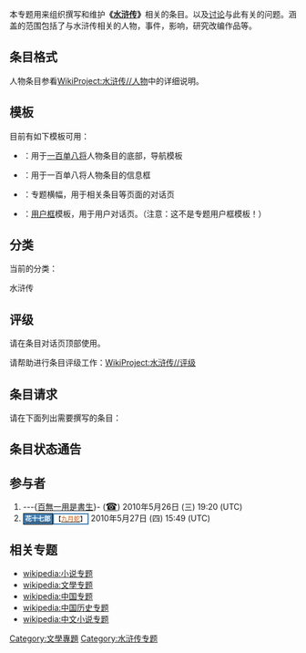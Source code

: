 {{维基专题状态|defunct}}
{{Infobox WikiProject
 |inactive     = 
 |semi-active  =
 |name         = 水浒传
 |bodystyle    = 
 |image        = Shuihu.png
  |imagesize   = 
  |caption     = 
 |shortcuts    = 水浒传
  |shortcuts2  = 
 |category     = 水浒传
  |category2   = 
 |portal       = 
  |portalimg   = 
  |portal2     = 
  |portal2img  = 
 |commons      = Water Margin
 |parent       = 文学
 |notice       = 水浒传专题
  |notice-extended =
 |userbox      = 
  |userbox2    = 
  |userbox3    = 
  |userboxnote = {{tl|User 水浒}}
 |helps-organise-children = 
 |has-goals    = 
 |assessment   = [[wikipedia:水浒传专题/评级|条目评级]]
 |footnotes    = [[WikiProject:水浒传/人物|水浒传人物子专题]]
}}
本专题用来组织撰写和维护'''《[[水浒传|水浒传]]》'''相关的条目。以及[[Wikipedia_talk:水浒传专题|讨论]]与此有关的问题。涵盖的范围包括了与水浒传相关的人物，事件，影响，研究改编作品等。

==条目格式==

人物条目参看[[WikiProject:水浒传/人物|WikiProject:水浒传//人物]]中的详细说明。

==模板==

目前有如下模板可用：

*{{tl|108将}}：用于[[一百单八将|一百单八将]]人物条目的底部，导航模板
*{{tl|水浒人物}}：用于一百单八将人物条目的信息框
*{{tl|水浒传专题}}：专题横幅，用于相关条目等页面的对话页
*{{tl|User 水浒}}：[[wikipedia:用户框|用户框]]模板，用于用户对话页。（注意：这不是专题用户框模板！）

==分类==
当前的分类：

<categorytree mode=categories showcount="on">水浒传</categorytree>

==评级==

请在条目对话页顶部使用{{tl|水浒传专题}}。

请帮助进行条目评级工作：[[WikiProject:水浒传/评级|WikiProject:水浒传//评级]]

{{Articles by Quality
 |topic=水浒传
 |project=水浒传
}}

{{Articles by Importance
 |topic=水浒传
 |project=水浒传
}}

==条目请求==
请在下面列出需要撰写的条目：


==条目状态通告==
{{ArticleAlertbotSubscription|sub=条目状态通告}}

==参与者==
#---{[[user:shizhao|百無一用是書生]]}- (<big>[[User_talk:Shizhao|☎]]</big>) 2010年5月26日 (三) 19:20 (UTC)
#[[User:hwoarang17|<span style="border: 1px solid #000000; background-color: #4682b4; color: #FFFFFF; padding: 3px; font:11px Verdana,Arial">'''花十七郎'''</span>]]<span style="border: 2px solid #4682b4; padding: 2px; font:11px Verdana,Arial">【[[User_talk:hwoarang17|<font color="#CC5500">九月蛇</font>]]】</span> 2010年5月27日 (四) 15:49 (UTC)

==相关专题==
*[[wikipedia:小说专题|wikipedia:小说专题]]
*[[wikipedia:文學专题|wikipedia:文學专题]]
*[[wikipedia:中国专题|wikipedia:中国专题]]
*[[wikipedia:中国历史专题|wikipedia:中国历史专题]]
*[[wikipedia:中文小说专题|wikipedia:中文小说专题]]

{{WikiProject Footer}}
[[Category:文學專題|Category:文學專題]]
[[Category:水浒传专题|Category:水浒传专题]]